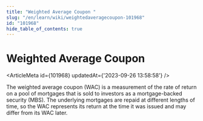 ```yaml
---
title: "Weighted Average Coupon "
slug: "/en/learn/wiki/weightedaveragecoupon-101968"
id: "101968"
hide_table_of_contents: true
---
```



# Weighted Average Coupon 

<ArticleMeta id={101968} updatedAt={'2023-09-26 13:58:58'} />
<div className='border-solid border-b border-t-0 my-4 border-[var(--ifm-color-gray-300)]' />

The weighted average coupon (WAC) is a measurement of the rate of return on a pool of mortgages that is sold to investors as a mortgage-backed security (MBS). The underlying mortgages are repaid at different lengths of time, so the WAC represents its return at the time it was issued and may differ from its WAC later.
